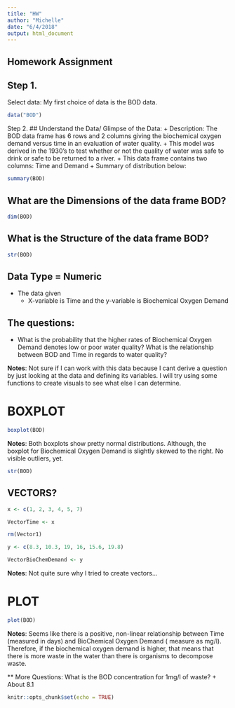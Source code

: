 ```yaml
---
title: "HW"
author: "Michelle"
date: "6/4/2018"
output: html_document
---
```

## **Homework Assignment**
## Step 1.
Select data: My first choice of data is the BOD data. 
```r
data("BOD")
```
Step 2.
## Understand the Data/ Glimpse of the Data: 
    + Description: The BOD data frame has 6 rows and 2 columns giving the biochemical oxygen demand versus time in an evaluation of water   quality.
    + This model was derived in the 1930's to test whether or not the quality of water was safe to drink or safe to be returned to a river.
    + This data frame contains two columns: Time and Demand
    + Summary of distribution below:
```r
summary(BOD)
```
## What are the Dimensions of the data frame BOD?
```r
dim(BOD)
```
## What is the Structure of the data frame BOD?
```r
str(BOD)
```
## Data Type = Numeric 
  + The data given
      + X-variable is Time and the y-variable is Biochemical Oxygen Demand 
 
## The questions: 
  + What is the probability that the higher rates of Biochemical Oxygen Demand denotes low or poor water quality? What is the relationship between BOD and Time in regards to water quality? 
 
**Notes**: Not sure if I can work with this data because I cant derive a question by just looking at the data and defining its variables. I will try using some functions to create visuals to see what else I can determine.

# BOXPLOT 
```r
boxplot(BOD)
```

**Notes**: Both boxplots show pretty normal distributions. Although, the boxplot for Biochemical Oxygen Demand is slightly skewed to the right. No visible outliers, yet. 
 
```r
str(BOD)
```
## VECTORS?
```r
x <- c(1, 2, 3, 4, 5, 7)
```
```r
VectorTime <- x
```
```r
rm(Vector1)
```
```r
y <- c(8.3, 10.3, 19, 16, 15.6, 19.8)
```
```r
VectorBioChemDemand <- y
```
**Notes**: Not quite sure why I tried to create vectors...

# PLOT 

```r
plot(BOD)
```
**Notes**: Seems like there is a positive, non-linear relationship between Time (measured in days) and BioChemical Oxygen Demand ( measure as mg/l). Therefore, if the biochemical oxygen demand is higher, that means that there is more waste in the water than there is organisms to decompose waste.

** More Questions: What is the BOD concentration for 1mg/l of waste? 
    + About 8.1







 
```r
knitr::opts_chunk$set(echo = TRUE)
```

